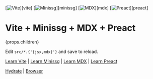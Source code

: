 
<div class="app">
[<img src={ViteLogo} class="logo" alt="Vite" />][vite]
[<img src={MinissgLogo} class="logo" alt="Minissg" />][minissg]
[<img src={MDXLogo} class="logo" alt="MDX" />][mdx]
[<img src={PreactLogo} class="logo" alt="Preact" />][preact]

# Vite + Minissg + MDX + Preact

{props.children}

Edit `src/*.{'{jsx,mdx}'}` and save to reload.

[Learn Vite][vite]
| [Learn Minissg][minissg]
| [Learn MDX][mdx]
| [Learn Preact][preact]

[Hydrate](./index.mdx) | [Browser](./browser.mdx)

</div>

[vite]: https://vitejs.dev
[minissg]: https://github.com/uenoB/minissg
[mdx]: https://mdxjs.com
[preact]: https://preactjs.com
